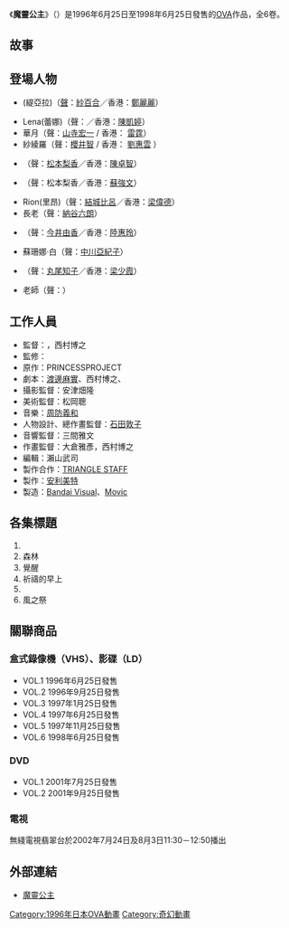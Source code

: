 {{Infobox animanga/Headerofja
|title= 魔靈公主
|image= 
|size= 
|caption= 
|japanese= シャーマニックプリンセス
|english= Shamanic Princess
|kana= 
|romaji= Shamanikku Purinsesu
|genre= 奇幻
}}
{{Infobox animanga/OVA
|ONA= 
|標題= 
|原案= 
|原作= PRINCESS PROJECT
|總導演= 
|導演= 本郷みつる、西村博之
|系列構成= 
|劇本= 渡邊麻實
|人物原案= 
|人物設定= [[石田敦子|石田敦子]]
|機械設定= 
|音樂= 周防義和
|音樂製作= [[Victor_Entertainment|Victor Entertainment]]
|動畫製作= [[TRIANGLE_STAFF|TRIANGLE STAFF]]
|製作= BANDAI VISUAL、Movic
|書籍= 
|出版商= 
|代理發行= 
|其他代理發行=
|網路= 
|發售日= 1996年6月25日－1998年6月25日
|開始= 
|結束= 
|話數= 6
|其他= 
|版權= 
}}
{{Infobox animanga/Footerofja}}
《'''魔靈公主'''》（{{lang|ja|シャーマニックプリンセス}}）是1996年6月25日至1998年6月25日發售的[[OVA|OVA]]作品，全6卷。

== 故事==

== 登場人物 ==
* {{lang|ja|ティアラ}}(緹亞拉)（[[聲優|聲]]：[[紗百合|紗百合]]／香港：[[鄭麗麗|鄭麗麗]]）
* Lena(蕾娜)（聲：{{lang|ja|[[彌生望月|彌生望月]]}}／香港：[[陳凱婷|陳凱婷]]）
* 華月（聲：[[山寺宏一|山寺宏一]] / 香港： [[雷霆_(配音員)|雷霆]]）
* 紗綾羅（聲：[[櫻井智|櫻井智]] / 香港： [[劉惠雲|劉惠雲]] ）
* {{lang|ja|ジャポロ}}（聲：[[松本梨香|松本梨香]]／香港：[[陳卓智|陳卓智]]）
* {{lang|ja|グラム}}（聲：松本梨香／香港：[[蘇強文|蘇強文]]）
* Rion(里昂)（聲：[[結城比呂|結城比呂]]／香港：[[梁偉德|梁偉德]]）
* 長老（聲：[[納谷六朗|納谷六朗]]）
* {{lang|ja|ミミ・ジョイマン}}（聲：[[今井由香|今井由香]]／香港：[[陸惠玲|陸惠玲]]）
* 蘇珊娜·白（聲：[[中川亞紀子|中川亞紀子]]）
* {{lang|ja|アポリネ・ファリア}}（聲：[[丸尾知子|丸尾知子]]／香港：[[梁少霞|梁少霞]]）
* 老師（聲：{{lang|ja|[[さとうあい|さとうあい]]}}）

== 工作人員 ==
* 監督：{{lang|ja|[[本鄉みつる|本鄉みつる]]}}，西村博之
* 監修：{{lang|ja|本鄉みつる}}
* 原作：PRINCESSPROJECT
* 劇本：[[渡邊麻實|渡邊麻實]]、西村博之、{{lang|ja|本鄉みつる}}
* 攝影監督：安津畑隆
* 美術監督：松岡聰
*  音樂：[[周防義和|周防義和]]
* 人物設計、總作畫監督：[[石田敦子_(漫畫家)|石田敦子]]
* 音響監督：三間雅文
* 作畫監督：大倉雅彥，西村博之
* 編輯：瀨山武司
*  製作合作：[[TRIANGLE_STAFF|TRIANGLE STAFF]]
* 製作：[[安利美特|安利美特]]
* 製造：[[Bandai_Visual|Bandai Visual]]、[[Movic|Movic]]

== 各集標題 ==
# {{lang|ja|ヨルドの座}}
# 森林
# 覺醒
# 祈禱的早上
# {{lang|ja|ガーディアンワールド}}
# 風之祭

== 關聯商品 ==
=== 盒式錄像機（VHS）、影碟（LD） ===
* VOL.1 1996年6月25日發售
* VOL.2 1996年9月25日發售
* VOL.3 1997年1月25日發售
* VOL.4 1997年6月25日發售
* VOL.5 1997年11月25日發售
* VOL.6 1998年6月25日發售

=== DVD ===
* VOL.1 2001年7月25日發售
* VOL.2 2001年9月25日發售

=== 電視 ===
無綫電視翡翠台於2002年7月24日及8月3日11:30－12:50播出

== 外部連結 ==
* [https://web.archive.org/web/20070927043516/http://www.ipc-tokai.or.jp/~saji/spri_top.htm 魔靈公主]{{ja}}

{{本鄉滿監督作品}}
{{DEFAULTSORT:Shamanikku Purinsesu}}
[[Category:1996年日本OVA動畫|Category:1996年日本OVA動畫]]
[[Category:奇幻動畫|Category:奇幻動畫]]
